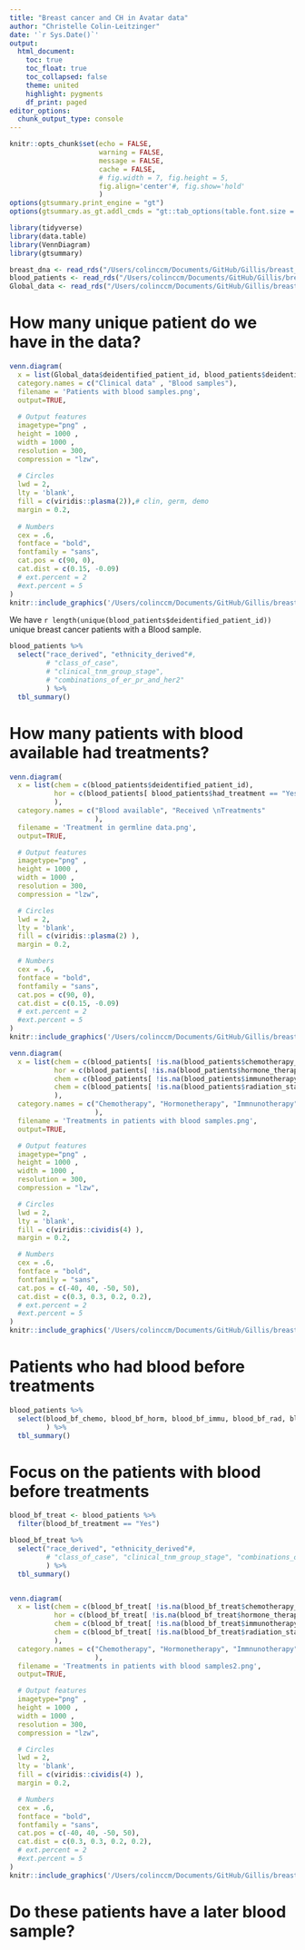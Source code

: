 ```yaml
---
title: "Breast cancer and CH in Avatar data"
author: "Christelle Colin-Leitzinger"
date: '`r Sys.Date()`'
output: 
  html_document:
    toc: true
    toc_float: true
    toc_collapsed: false
    theme: united
    highlight: pygments
    df_print: paged
editor_options: 
  chunk_output_type: console
---
```


<style type="text/css">
.figure {
   margin-top: 10px;
   margin-bottom: 25px;
}

table {
    margin-top: 10px;
    margin-bottom: 25px;
}
</style>

```r
knitr::opts_chunk$set(echo = FALSE,
                      warning = FALSE,
                      message = FALSE,
                      cache = FALSE,
                      # fig.width = 7, fig.height = 5, 
                      fig.align='center'#, fig.show='hold'
                      )
options(gtsummary.print_engine = "gt")
options(gtsummary.as_gt.addl_cmds = "gt::tab_options(table.font.size = 14, data_row.padding = gt::px(1))")
```

```r
library(tidyverse)
library(data.table)
library(VennDiagram)
library(gtsummary)
```

```r
breast_dna <- read_rds("/Users/colinccm/Documents/GitHub/Gillis/breast_ch/breast_dna.rds")
blood_patients <- read_rds("/Users/colinccm/Documents/GitHub/Gillis/breast_ch/blood_patients.rds")
Global_data <- read_rds("/Users/colinccm/Documents/GitHub/Gillis/breast_ch/Global_data.rds")
```

# How many unique patient do we have in the data?

```r
venn.diagram(
  x = list(Global_data$deidentified_patient_id, blood_patients$deidentified_patient_id),
  category.names = c("Clinical data" , "Blood samples"),
  filename = 'Patients with blood samples.png',
  output=TRUE,
  
  # Output features
  imagetype="png" ,
  height = 1000 , 
  width = 1000 , 
  resolution = 300,
  compression = "lzw",
  
  # Circles
  lwd = 2,
  lty = 'blank',
  fill = c(viridis::plasma(2)),# clin, germ, demo
  margin = 0.2,
  
  # Numbers
  cex = .6,
  fontface = "bold",
  fontfamily = "sans",
  cat.pos = c(90, 0),
  cat.dist = c(0.15, -0.09)
  # ext.percent = 2
  #ext.percent = 5
)
knitr::include_graphics('/Users/colinccm/Documents/GitHub/Gillis/breast_ch/Patients with blood samples.png')
```

We have `r length(unique(blood_patients$deidentified_patient_id))` unique breast cancer patients with a Blood sample.

```r
blood_patients %>% 
  select("race_derived", "ethnicity_derived"#,
         # "class_of_case", 
         # "clinical_tnm_group_stage", 
         # "combinations_of_er_pr_and_her2"
         ) %>% 
  tbl_summary()
```



# How many patients with blood available had treatments?

```r
venn.diagram(
  x = list(chem = c(blood_patients$deidentified_patient_id),
           hor = c(blood_patients[ blood_patients$had_treatment == "Yes", ]$deidentified_patient_id)
           ),
  category.names = c("Blood available", "Received \nTreatments"
                     ),
  filename = 'Treatment in germline data.png',
  output=TRUE,

  # Output features
  imagetype="png" ,
  height = 1000 ,
  width = 1000 ,
  resolution = 300,
  compression = "lzw",

  # Circles
  lwd = 2,
  lty = 'blank',
  fill = c(viridis::plasma(2) ),
  margin = 0.2,

  # Numbers
  cex = .6,
  fontface = "bold",
  fontfamily = "sans",
  cat.pos = c(90, 0),
  cat.dist = c(0.15, -0.09)
  # ext.percent = 2
  #ext.percent = 5
)
knitr::include_graphics('/Users/colinccm/Documents/GitHub/Gillis/breast_ch/Treatment in germline data.png')

venn.diagram(
  x = list(chem = c(blood_patients[ !is.na(blood_patients$chemotherapy_start_date_1), ]$deidentified_patient_id),
           hor = c(blood_patients[ !is.na(blood_patients$hormone_therapy_start_date_1), ]$deidentified_patient_id),
           chem = c(blood_patients[ !is.na(blood_patients$immunotherapy_start_date_1), ]$deidentified_patient_id),
           chem = c(blood_patients[ !is.na(blood_patients$radiation_start_date_1), ]$deidentified_patient_id)
           ),
  category.names = c("Chemotherapy", "Hormonetherapy", "Immnunotherapy", "Radiotherapy"
                     ),
  filename = 'Treatments in patients with blood samples.png',
  output=TRUE,

  # Output features
  imagetype="png" ,
  height = 1000 ,
  width = 1000 ,
  resolution = 300,
  compression = "lzw",

  # Circles
  lwd = 2,
  lty = 'blank',
  fill = c(viridis::cividis(4) ),
  margin = 0.2,

  # Numbers
  cex = .6,
  fontface = "bold",
  fontfamily = "sans",
  cat.pos = c(-40, 40, -50, 50),
  cat.dist = c(0.3, 0.3, 0.2, 0.2),
  # ext.percent = 2
  #ext.percent = 5
)
knitr::include_graphics('/Users/colinccm/Documents/GitHub/Gillis/breast_ch/Treatments in patients with blood samples.png')
```

# Patients who had blood before treatments

```r
blood_patients %>% 
  select(blood_bf_chemo, blood_bf_horm, blood_bf_immu, blood_bf_rad, blood_bf_treatment#, blood_bf_treatment_30days
         ) %>% 
  tbl_summary()
```

# Focus on the patients with blood before treatments

```r
blood_bf_treat <- blood_patients %>% 
  filter(blood_bf_treatment == "Yes")
```


```r
blood_bf_treat %>% 
  select("race_derived", "ethnicity_derived"#,
         # "class_of_case", "clinical_tnm_group_stage", "combinations_of_er_pr_and_her2"
         ) %>% 
  tbl_summary()


venn.diagram(
  x = list(chem = c(blood_bf_treat[ !is.na(blood_bf_treat$chemotherapy_start_date_1), ]$deidentified_patient_id),
           hor = c(blood_bf_treat[ !is.na(blood_bf_treat$hormone_therapy_start_date_1), ]$deidentified_patient_id),
           chem = c(blood_bf_treat[ !is.na(blood_bf_treat$immunotherapy_start_date_1), ]$deidentified_patient_id),
           chem = c(blood_bf_treat[ !is.na(blood_bf_treat$radiation_start_date_1), ]$deidentified_patient_id)
           ),
  category.names = c("Chemotherapy", "Hormonetherapy", "Immnunotherapy", "Radiotherapy"
                     ),
  filename = 'Treatments in patients with blood samples2.png',
  output=TRUE,

  # Output features
  imagetype="png" ,
  height = 1000 ,
  width = 1000 ,
  resolution = 300,
  compression = "lzw",

  # Circles
  lwd = 2,
  lty = 'blank',
  fill = c(viridis::cividis(4) ),
  margin = 0.2,

  # Numbers
  cex = .6,
  fontface = "bold",
  fontfamily = "sans",
  cat.pos = c(-40, 40, -50, 50),
  cat.dist = c(0.3, 0.3, 0.2, 0.2),
  # ext.percent = 2
  #ext.percent = 5
)
knitr::include_graphics('/Users/colinccm/Documents/GitHub/Gillis/breast_ch/Treatments in patients with blood samples2.png')
```

# Do these patients have a later blood sample?













